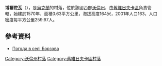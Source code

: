 {{coord|51|24|56|N|24|27|57|E|scale:30000|display=title}}

'''博爾佐瓦'''（{{lang-uk|Борзова}}），是[[烏克蘭|烏克蘭]]的村落，位於該國西部[[沃倫州|沃倫州]]，由[[舊維日夫卡區|舊維日夫卡區]]負責管轄，始建於1570年，面積0.63平方公里，海拔高度164米，2001年人口163，人口密度每平方公里259.97人。

==參考資料==
* [http://weather.in.ua/ua/volynskaja/1793 Погода в селі Борзова] {{Wayback|url=http://weather.in.ua/ua/volynskaja/1793 |date=20111219115442 }}

[[Category:沃倫州村落|Category:沃倫州村落]]
[[Category:舊維日夫卡區村落|Category:舊維日夫卡區村落]]


{{Volyn-geo-stub}}
